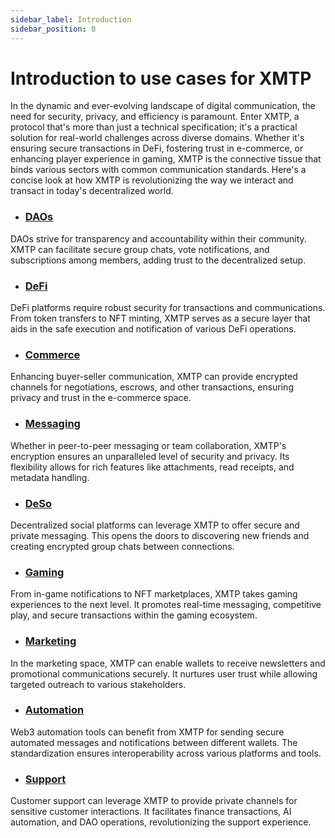 ```yaml
---
sidebar_label: Introduction
sidebar_position: 0
---
```


# Introduction to use cases for XMTP

In the dynamic and ever-evolving landscape of digital communication, the need for security, privacy, and efficiency is paramount. Enter XMTP, a protocol that's more than just a technical specification; it's a practical solution for real-world challenges across diverse domains. Whether it's ensuring secure transactions in DeFi, fostering trust in e-commerce, or enhancing player experience in gaming, XMTP is the connective tissue that binds various sectors with common communication standards. Here's a concise look at how XMTP is revolutionizing the way we interact and transact in today's decentralized world.

- ### [DAOs](/docs/use-cases/dao)

DAOs strive for transparency and accountability within their community. XMTP can facilitate secure group chats, vote notifications, and subscriptions among members, adding trust to the decentralized setup.

- ### [DeFi](/docs/use-cases/defi)

DeFi platforms require robust security for transactions and communications. From token transfers to NFT minting, XMTP serves as a secure layer that aids in the safe execution and notification of various DeFi operations.

- ### [Commerce](/docs/use-cases/Commerce)

Enhancing buyer-seller communication, XMTP can provide encrypted channels for negotiations, escrows, and other transactions, ensuring privacy and trust in the e-commerce space.

- ### [Messaging](/docs/use-cases/Messaging)

Whether in peer-to-peer messaging or team collaboration, XMTP's encryption ensures an unparalleled level of security and privacy. Its flexibility allows for rich features like attachments, read receipts, and metadata handling.

- ### [DeSo](/docs/use-cases/DeSo)

Decentralized social platforms can leverage XMTP to offer secure and private messaging. This opens the doors to discovering new friends and creating encrypted group chats between connections.

- ### [Gaming](/docs/use-cases/Gaming)

From in-game notifications to NFT marketplaces, XMTP takes gaming experiences to the next level. It promotes real-time messaging, competitive play, and secure transactions within the gaming ecosystem.

- ### [Marketing](/docs/use-cases/Marketing)

In the marketing space, XMTP can enable wallets to receive newsletters and promotional communications securely. It nurtures user trust while allowing targeted outreach to various stakeholders.

- ### [Automation](/docs/use-cases/Automation)

Web3 automation tools can benefit from XMTP for sending secure automated messages and notifications between different wallets. The standardization ensures interoperability across various platforms and tools.

- ### [Support](/docs/use-cases/Support)

Customer support can leverage XMTP to provide private channels for sensitive customer interactions. It facilitates finance transactions, AI automation, and DAO operations, revolutionizing the support experience.